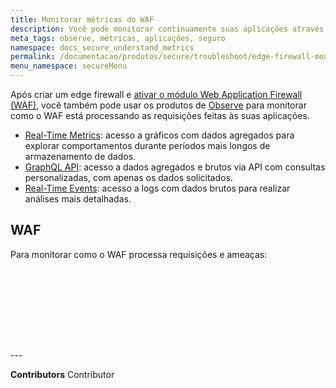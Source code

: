 ```yaml
---
title: Monitorar métricas do WAF
description: Você pode monitorar continuamente suas aplicações através dos produtos de observabilidade da Azion.
meta_tags: observe, métricas, aplicações, seguro
namespace: docs_secure_understand_metrics
permalink: /documentacao/produtos/secure/troubleshoot/edge-firewall-monitorar-metricas/
menu_namespace: secureMenu
---
```



Após criar um edge firewall e [ativar o módulo Web Application Firewall (WAF)](/pt-br/documentacao/produtos/guias/secure/edge-firewall-definir-main-settings/#modulos), você também pode usar os produtos de [Observe](/pt-br/documentacao/produtos/observe/) para monitorar como o WAF está processando as requisições feitas às suas aplicações.

- [Real-Time Metrics](/pt-br/documentacao/produtos/observe/real-time-metrics/): acesso a gráficos com dados agregados para explorar comportamentos durante períodos mais longos de armazenamento de dados.
- [GraphQL API](/pt-br/documentacao/devtools/graphql-api/visao-geral/): acesso a dados agregados e brutos via API com consultas personalizadas, com apenas os dados solicitados.
- [Real-Time Events](/pt-br/documentacao/produtos/observe/real-time-events/): acesso a logs com dados brutos para realizar análises mais detalhadas.

## WAF

Para monitorar como o WAF processa requisições e ameaças:

<LinkButton outlined link="/pt-br/documentacao/produtos/observe/real-time-metrics/#waf" label="saiba mais sobre as métricas agregadas" variant="secondary" /> <br></br>

<LinkButton outlined link="/pt-br/documentacao/devtools/graphql-api/recursos/#conjuntos-de-dados" label="saiba mais sobre os conjuntos de dados" variant="secondary" /> <br></br>

<LinkButton outlined link="/pt-br/documentacao/produtos/observe/real-time-events/#waf-events" label="saiba mais sobre os dados brutos" variant="secondary" />
<br /><br />
---

**Contributors** <ContributorList>Contributor</ContributorList>
